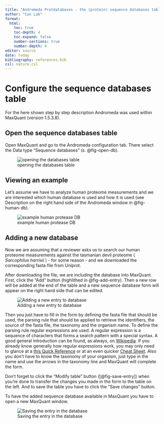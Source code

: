 ```yaml
---
title: "Andromeda Protdatabases - the (protein) sequence databases table"
author: "Cox Lab"
format: 
  html:
    toc: true
    toc-depth: 4
    toc-expand: false
    number-sections: true
    number-depth: 4
editor: source
date: today
bibliography: references.bib
csl: nature.csl
---
```


# Configure the sequence databases table

For the here shown step by step description Andromeda was used within MaxQuant (version 1.5.3.8).

## Open the sequence databases table

Open MaxQuant and go to the Andromeda configuration tab.
There select the Data type "Sequence databases" (s. @fig-open-db).

![opening the databases table](Figures/configprotseq-01-open_tab-edited.png){#fig-open-db}

## Viewing an example

Let's assume we have to analyze human proteome measurements and we are interested which human database is used and how it is used (see Description on the right hand side of the Andromeda window in @fig-human-db).

![example human protease DB](Figures/configprotseq-02-view_example-edited.png){#fig-human-db}

## Adding a new database

Now we are assuming that a reviewer asks us to search our human proteome measurements against the tasmanian devil proteome ( *Sarcophilus harrisii* ) - for some reason - and we downloaded the corresponding fasta file from Uniprot.

After downloading the file, we are including the database into MaxQuant.
First, click the "Add" button (highlithed in @fig-add-entry).
Then a new row will be added at the end of the table and a new sequence database form will appear on the right hand side that can be edited.

![Adding a new entry to database](Figures/configprotseq-03-add_form-edited.png){#fig-add-entry}

Then you just have to fill in the form by defining the fasta file that should be used, the parsing rule that should be applied to retrieve the identifiers, the source of the fasta file, the taxonomy and the organism name.
To define the parsing rule regular expressions are used.
A regular expression is a sequence of characters that forms a search pattern with a special syntax.
A good general introduction can be found, as always, on [Wikipedia](http://en.wikipedia.org/wiki/Regular_expression).
If you already know generally how regular expressions work, you may only need to glance at a [this Quick Reference](http://msdn.microsoft.com/en-us/library/az24scfc.aspx) or at an even quicker [Cheat Sheet](http://www.mikesdotnetting.com/Article/46/CSharp-Regular-Expressions-Cheat-Sheet).
Also you don't have to know the taxonomy of your organism, just type in the name and use the arrows in the taxonomy line and MaxQuant will complete the form.

Don't forget to click the "Modify table" button ([@fig-save-entry]) when you're done to transfer the changes you made in the form to the table on the left.
And to save the table you have to click the "Save changes" button.

To have the added sequence database available in MaxQuant you have to open a new MaxQuant window.

![Saving the entry in the database](Figures/configprotseq-04-add_filled_in_form-edited.png){#fig-save-entry}
